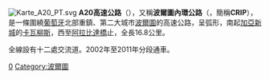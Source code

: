 [[File:Karte_A20_PT.svg|right]]
'''A20高速公路'''（{{lang-pt|[[A20|A20]] Autoestrada}}），又稱'''波爾圖內環公路'''（{{lang|pt|Circular Regional Interior de Porto}}，簡稱'''CRIP'''），是一條圍繞[[葡萄牙|葡萄牙]]北部重鎮、第二大城市[[波爾圖|波爾圖]]的高速公路，呈弧形，南起[[加亞新城|加亞新城]]的[[卡瓦柳斯_(加亞新城)|卡瓦柳斯]]，西至[[阿拉比達橋|阿拉比達橋]]止，全長16.8公里。

全線設有十二處交流道。2002年至2011年分段通車。
{{葡萄牙高速公路}}
[[Category:葡萄牙高速公路|0]]
[[Category:波爾圖|Category:波爾圖]]